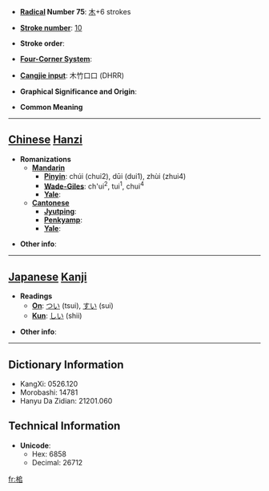 * '''[[Wiktionary:Chinese radical index| Radical]] Number 75''': [[Wiktionary:Chinese radical index 木|木]]+6 strokes

* '''[[Wiktionary:Chinese total strokes index|Stroke number]]''': [[Wiktionary:Chinese total strokes index 10|10]]

* '''Stroke order''': 

* '''[[Wiktionary:Chinese four corner index|Four-Corner System]]''': 

* '''[[Wiktionary:Chinese Cangjie index|Cangjie input]]''': 木竹口口 (DHRR)

* '''Graphical Significance and Origin''': 

* '''Common Meaning'''

----

== [[Chinese]] [[Hanzi]] ==

* '''Romanizations'''
** '''[[Mandarin]]'''
*** '''[[Pinyin]]''': chúi (chui2), dūi (dui1), zhùi (zhui4)
*** '''[[Wade-Giles]]''': ch'ui<sup>2</sup>, tui<sup>1</sup>, chui<sup>4</sup>
*** '''[[Yale]]''': 
** '''[[Cantonese]]'''
*** '''[[Jyutping]]''':
*** '''[[Penkyamp]]''': 
*** '''[[Yale]]''': 

* '''Other info''': 

----

== [[Japanese]] [[Kanji]] ==

* '''Readings'''
** '''[[On]]''': [[つい]] (tsui), [[すい]] (sui)
** '''[[Kun]]''': [[しい]] (shii)

* '''Other info''':  

----

== Dictionary Information ==

* KangXi: 0526.120
* Morobashi: 14781
* Hanyu Da Zidian: 21201.060

== Technical Information ==

* '''Unicode''':
** Hex: 6858
** Decimal: 26712

[[fr:桘]]